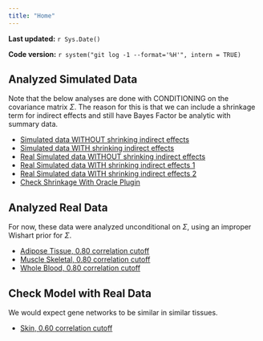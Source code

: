 ```yaml
---
title: "Home"
---
```


**Last updated:** `r Sys.Date()`

**Code version:** `r system("git log -1 --format='%H'", intern = TRUE)`

## Analyzed Simulated Data
Note that the below analyses are done with CONDITIONING on the covariance matrix $\Sigma$. The reason for this is that we can include a shrinkage term for indirect effects and still have Bayes Factor be analytic with summary data.

*  [Simulated data WITHOUT shrinking indirect effects](SimulateNetworkExpression_LargeScale_cgmMultipleRHO.html)
*  [Simulated data WITH shrinking indirect effects](SimulateNetworkExpression_LargeScale_cgmMultipleRHO_lambda.html)
*  [Real Simulated data WITHOUT shrinking indirect effects](SimulateNetworkExpression_RealData_lambda1.html)
*  [Real Simulated data WITH shrinking indirect effects 1](SimulateNetworkExpression_RealData_lambda0p9.html)
*  [Real Simulated data WITH shrinking indirect effects 2](SimulateNetworkExpression_RealData_lambda0p8.html)
*  [Check Shrinkage With Oracle Plugin](SimulateNetworkExpression_RealData_OracleLambda0p8.html)


## Analyzed Real Data
For now, these data were analyzed unconditional on $\Sigma$, using an improper Wishart prior for $\Sigma$.

*  [Adipose Tissue, 0.80 correlation cutoff](AnalyzeSummaryData_Adipose80.html)
*  [Muscle Skeletal, 0.80 correlation cutoff](AnalyzeSummaryData_muscleskeletal80.html)
*  [Whole Blood, 0.80 correlation cutoff](AnalyzeSummaryData_wholeblood80.html)

## Check Model with Real Data
We would expect gene networks to be similar in similar tissues.

*  [Skin, 0.60 correlation cutoff](AnalyzeSummaryData_SkinOverlap60.html)

